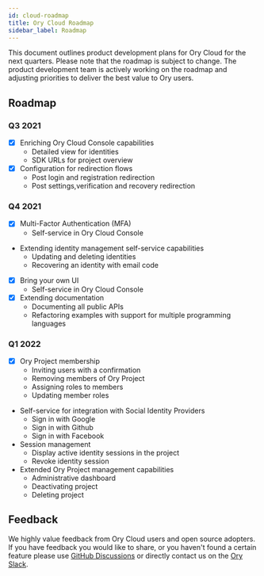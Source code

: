 ```yaml
---
id: cloud-roadmap
title: Ory Cloud Roadmap
sidebar_label: Roadmap
---
```


This document outlines product development plans for Ory Cloud for the next
quarters. Please note that the roadmap is subject to change. The product development team is actively
working on the roadmap and adjusting priorities to deliver the best value
to Ory users.

## Roadmap

### Q3 2021

- [x] Enriching Ory Cloud Console capabilities
  - Detailed view for identities
  - SDK URLs for project overview
- [x] Configuration for redirection flows
  - Post login and registration redirection
  - Post settings,verification and recovery redirection

### Q4 2021

- [x] Multi-Factor Authentication (MFA)
  - Self-service in Ory Cloud Console
- Extending identity management self-service capabilities
  - Updating and deleting identities
  - Recovering an identity with email code
- [x] Bring your own UI
  - Self-service in Ory Cloud Console
- [x] Extending documentation
  - Documenting all public APIs
  - Refactoring examples with support for multiple programming languages

### Q1 2022

- [x] Ory Project membership
  - Inviting users with a confirmation
  - Removing members of Ory Project
  - Assigning roles to members
  - Updating member roles
- Self-service for integration with Social Identity Providers
  - Sign in with Google
  - Sign in with Github
  - Sign in with Facebook
- Session management
  - Display active identity sessions in the project
  - Revoke identity session
- Extended Ory Project management capabilities
  - Administrative dashboard
  - Deactivating project
  - Deleting project

## Feedback

We highly value feedback from Ory Cloud users and open source adopters.
If you have feedback you would like to share, or you haven't found a certain
feature please use
[GitHub Discussions](https://github.com/ory/cloud/discussions) or directly
contact us on the [Ory Slack](https://slack.ory.sh/).
